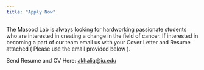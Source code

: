 ```yaml
---
title: "Apply Now"
---
```


The Masood Lab is always looking for hardworking passionate students who are interested in creating a change in the field of cancer. If interested in becoming a part of our team email us with your Cover Letter and Resume attached ( Please use the email provided below ).

Send Resume and CV Here: <akhaliq@iu.edu>